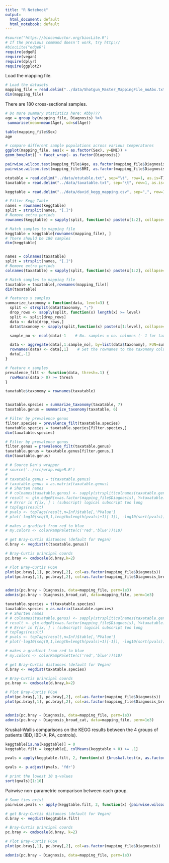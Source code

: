 ```yaml
---
title: "R Notebook"
output:
  html_document: default
  html_notebook: default
---
```


```r
#source("https://bioconductor.org/biocLite.R")
# If the previous command doesn't work, try http://
#biocLite("edgeR")
require(edgeR)
require(vegan)
require(dplyr)
require(ggplot2)
```

Load the mapping file.

```r
# Load the datasets
mapping_file = read.delim("../data/Shotgun_Master_MappingFile_noAbx.txt", sep="\t", row=1, as.is=T)
dim(mapping_file)
```

There are 180 cross-sectional samples.

```r
# Do more summary statistics here: Abby???
age = group_by(mapping_file, Diagnosis) %>%
 summarise(mean=mean(Age), sd=sd(Age))

table(mapping_file$Sex)
age

# compare different sample populations across various temperatures
ggplot(mapping_file, aes(x = as.factor(Sex), y=BMI)) +
geom_boxplot() + facet_wrap(~ as.factor(Diagnosis))
```

```r
pairwise.wilcox.test(mapping_file$Age, as.factor(mapping_file$Diagnosis))
pairwise.wilcox.test(mapping_file$BMI, as.factor(mapping_file$Diagnosis))
```

```r
otutable = read.delim("../data/otutable.txt", sep="\t", row=1, as.is=T)
taxatable = read.delim("../data/taxatable.txt", sep="\t", row=1, as.is=T)

keggtable = read.delim("../data/david_kegg_mapping.csv", sep=",", row=1, as.is=T)

# Filter Kegg Table
names = rownames(keggtable)
split = strsplit(names, "[.]")
# Remove extra periods
rownames(keggtable) = sapply(split, function(x) paste(x[1:2], collapse="."))

# Match samples to mapping file
keggtable = keggtable[rownames(mapping_file), ]
# There should be 180 samples
dim(keggtable)


names = colnames(taxatable)
split = strsplit(names, "[.]")
# Remove extra periods
colnames(taxatable) = sapply(split, function(x) paste(x[1:2], collapse="."))

# Match samples to mapping file
taxatable = taxatable[,rownames(mapping_file)]
dim(taxatable)
```

```r
# features x samples
summarize_taxonomy = function(data, level=3) {
  split <- strsplit(data$taxonomy, ";")
  drop_rows <- sapply(split, function(x) length(x) >= level)
  split <- split[drop_rows]
  data <- data[drop_rows,]
  data$taxonomy <- sapply(split,function(x) paste(x[1:level], collapse=";"))

  sample_no <- ncol(data)-1    # No. samples = no. columns (- 1 for taxonomy col)

  data <- aggregate(data[,1:sample_no], by=list(data$taxonomy), FUN=sum)
  rownames(data) <- data[,1]    # Set the rownames to the taxonomy column
  data[,-1]
}

# feature x samples
prevalence_filt <- function(data, thresh=.1) {
  rowMeans(data > 0) >= thresh
}

taxatable$taxonomy = rownames(taxatable)


taxatable.species = summarize_taxonomy(taxatable, 7)
taxatable.genus = summarize_taxonomy(taxatable, 6)

# Filter by prevalence genus
filter.species = prevalence_filt(taxatable.species)
taxatable.species = taxatable.species[filter.species,]
dim(taxatable.species)

# Filter by prevalence genus
filter.genus = prevalence_filt(taxatable.genus)
taxatable.genus = taxatable.genus[filter.genus,]
dim(taxatable.genus)
```

```r
# # Source Dan's wrapper
# source('../src/wrap.edgeR.R')
# 
# taxatable.genus = t(taxatable.genus)
# taxatable.genus = as.matrix(taxatable.genus)
# # Shorten names
# # colnames(taxatable.genus) <- sapply(strsplit(colnames(taxatable.genus),';'),function(xx) # paste(paste(substr(xx[-c(1,length(xx))],4,7),collapse=';'),substring(xx[length(xx)],4),sep=';'))
# result <- glm.edgeR(x=as.factor(mapping_file$Diagnosis), Y=taxatable.genus)
# # Error in Y[ix, ] : (subscript) logical subscript too long
# topTags(result)
# pvals <- topTags(result,n=Inf)$table[,'PValue']
# plot(-log10(seq(0,1,length=length(pvals)+1)[-1]), -log10(sort(pvals))); abline(0,1)
```

```r
# makes a gradient from red to blue
# my.colors <- colorRampPalette(c('red','blue'))(10)

# get Bray-Curtis distances (default for Vegan)
d.bray <- vegdist(t(taxatable.genus))

# Bray-Curtis principal coords
pc.bray <- cmdscale(d.bray,k=2)

# Plot Bray-Curtis PCoA
plot(pc.bray[,1], pc.bray[,2], col=as.factor(mapping_file$Diagnosis))
plot(pc.bray[,1], pc.bray[,2], col=as.factor(mapping_file$Diagnosis_broad_cat))


adonis(pc.bray ~ Diagnosis, data=mapping_file, perm=1e3)
adonis(pc.bray ~ Diagnosis_broad_cat, data=mapping_file, perm=1e3)
```

```r
taxatable.species = t(taxatable.species)
taxatable.species = as.matrix(taxatable.species)
# # Shorten names
# # colnames(taxatable.genus) <- sapply(strsplit(colnames(taxatable.genus),';'),function(xx) # paste(paste(substr(xx[-c(1,length(xx))],4,7),collapse=';'),substring(xx[length(xx)],4),sep=';'))
# result <- glm.edgeR(x=as.factor(mapping_file$Diagnosis), Y=taxatable.species)
# # Error in Y[ix, ] : (subscript) logical subscript too long
# topTags(result)
# pvals <- topTags(result,n=Inf)$table[,'PValue']
# plot(-log10(seq(0,1,length=length(pvals)+1)[-1]), -log10(sort(pvals))); abline(0,1)

# makes a gradient from red to blue
# my.colors <- colorRampPalette(c('red','blue'))(10)

# get Bray-Curtis distances (default for Vegan)
d.bray <- vegdist(taxatable.species)

# Bray-Curtis principal coords
pc.bray <- cmdscale(d.bray,k=2)

# Plot Bray-Curtis PCoA
plot(pc.bray[,1], pc.bray[,2], col=as.factor(mapping_file$Diagnosis))
plot(pc.bray[,1], pc.bray[,2], col=as.factor(mapping_file$Diagnosis_broad_cat))


adonis(pc.bray ~ Diagnosis, data=mapping_file, perm=1e3)
adonis(pc.bray ~ Diagnosis_broad_cat, data=mapping_file, perm=1e3)
```

Kruskal-Wallis comparisons on the KEGG results between the 4 groups of patients (IBD, IBD-A, RA, controls).

```r
keggtable[is.na(keggtable)] = 0
keggtable.filt = keggtable[, colMeans(keggtable > 0) >= .1]

pvals = apply(keggtable.filt, 2, function(x) {kruskal.test(x, as.factor(mapping_file$Diagnosis))$p.val})

qvals <- p.adjust(pvals, 'fdr')

# print the lowest 10 q-values
sort(qvals)[1:10]
```

Pairwise non-parametric comparison between each group.

```r
# Some ties exist
pairwise.pvals <- apply(keggtable.filt, 2, function(x) {pairwise.wilcox.test(x, as.factor(mapping_file$Diagnosis))})
```

```r
# get Bray-Curtis distances (default for Vegan)
d.bray <- vegdist(keggtable.filt)

# Bray-Curtis principal coords
pc.bray <- cmdscale(d.bray, k=2)

# Plot Bray-Curtis PCoA
plot(pc.bray[,1], pc.bray[,2], col=as.factor(mapping_file$Diagnosis))

adonis(pc.bray ~ Diagnosis, data=mapping_file, perm=1e3)
```




